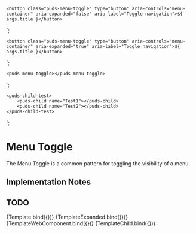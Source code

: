 
<Meta title="Components/Menu Toggle" component="MenuToggle" />

    <button class="puds-menu-toggle" type="button" aria-controls="menu-container" aria-expanded="false" aria-label="Toggle navigation">${ args.title }</button>
`;

    <button class="puds-menu-toggle" type="button" aria-controls="menu-container" aria-expanded="true" aria-label="Toggle navigation">${ args.title }</button>
`;

    <puds-menu-toggle></puds-menu-toggle>
`;

    <puds-child-test>
        <puds-child name="Test1"></puds-child>
        <puds-child name="Test2"></puds-child>
    </puds-child-test>
`;

# Menu Toggle

The Menu Toggle is a common pattern for toggling the visibility of a menu.

## Implementation Notes

## TODO

<Canvas>
    <Story name="Collapsed" args={{
        title: "Menu"
    }}>
      {Template.bind({})}
    </Story>
</Canvas>

<Canvas>
    <Story name="Expanded" args={{
        title: "Menu"
    }}>
      {TemplateExpanded.bind({})}
    </Story>
</Canvas>

<Canvas>
    <Story name="Web Component" args={{
        title: "Menu"
    }}>
      {TemplateWebComponent.bind({})}
    </Story>
</Canvas>

<Canvas>
    <Story name="Child" args={{
        title: "Menu"
    }}>
      {TemplateChild.bind({})}
    </Story>
</Canvas>
